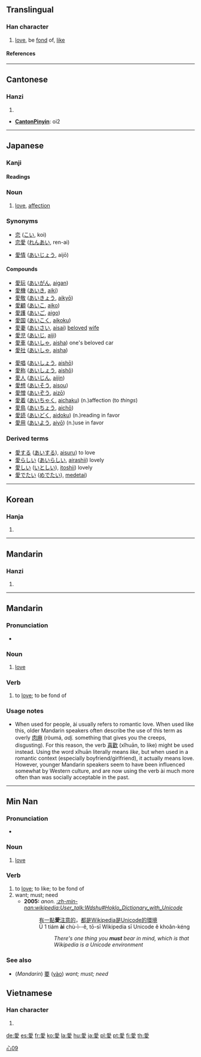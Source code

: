 {{see|爱}}<!-- may be replaced by zh-forms -->

==Translingual==
===Han character===
{{Han char|rn=61|rad=心|as=09|sn=13|four=2024<sub>7</sub>|canj=月月心水 (BBPE)}}
# [[love]], be [[fond]] of, [[like]]
====References====
{{Han ref|kx=0395.130|dkj=10947|dj=0732.020|hdz=42323.010|uh=611B|ud=24859|bh=B752|bd=46930}}

----
==Cantonese==
===Hanzi===
{{yue-hanzi|jyut=|y=ngoi3, oi3}}
# {{defn|Cantonese}}
* '''[[CantonPinyin]]''': oi2

----

== Japanese ==
===Kanji===
{{ja-kanji|grade=|rs=心09}}
====Readings====
{{ja-readings|on=[[あい]] ([[ai]])|kun=[[めでる]] ([[mederu]]), [[おしむ]] ([[oshimu]]), [[いとしい]] ([[itoshii]])}}

===Noun===
{{janoun|あい|ai}}
# [[love]], [[affection]]

===Synonyms===
{{top2}}
* [[恋]] ([[こい]], koi)
* [[恋愛]] ([[れんあい]], ren-ai)
{{mid2}}
* [[愛情]] ([[あいじょう]], aijō)
{{bottom}}
====Compounds====
{{top2}}
*[[愛玩]] ([[あいがん]], [[aigan]]) 
*[[愛機]] ([[あいき]], [[aiki]])
*[[愛敬]] ([[あいきょう]], [[aikyō]])
*[[愛顧]] ([[あいこ]], [[aiko]])
*[[愛護]] ([[あいご]], [[aigo]])
*[[愛国]] ([[あいこく]], [[aikoku]]) 
*[[愛妻]] ([[あいさい]], [[aisai]]) [[beloved]] [[wife]]
*[[愛児]] ([[あいじ]], [[aiji]]) 
*[[愛車]] ([[あいしゃ]], [[aisha]]) one's beloved car
*[[愛社]] ([[あいしゃ]], [[aisha]]) 
{{mid2}}
*[[愛唱]] ([[あいしょう]], [[aishō]])
*[[愛称]] ([[あいしょう]], [[aishō]])
*[[愛人]] ([[あいじん]], [[aijin]])
*[[愛想]] ([[あいそう]], [[aisou]])
*[[愛憎]] ([[あいぞう]], [[aizō]]) 
*[[愛着]] ([[あいちゃく]], [[aichaku]]) (n.)affection (to ''things'')
*[[愛鳥]] ([[あいちょう]], [[aichō]])
*[[愛読]] ([[あいどく]], [[aidoku]]) (n.)reading in favor
*[[愛用]] ([[あいよう]], [[aiyō]]) (n.)use in favor
{{bottom}}

===Derived terms===
*[[愛する]] ([[あいする]]), [[aisuru]]) to love
*[[愛らしい]] ([[あいらしい]], [[airashii]]) lovely
*[[愛しい]] ([[いとしい]]), [[itoshii]]) lovely 
*[[愛でたい]] ([[めでたい]]), [[medetai]]) 
----

==Korean==
===Hanja===
{{ko-hanja|hangeul=애|eumhun=|rv=ae|mr=ae|y=ay}}
# {{defn|Korean}}
----
==Mandarin==
===Hanzi===
{{cmn-hanzi|sim=爱|pin=[[ài]] (ai4)|wg=ai<sup>4</sup>}}
# {{defn|Mandarin}}

----
==Mandarin==
{{zh-forms|{{zh-lookup|爱}}|{{zh-lookup|愛}}}}
===Pronunciation===
*{{IPA|[ ai˥˩ ]}}

===Noun===
{{cmn-noun|t|pin=ài|pint=ai4|tra=愛|sim=爱|rs=心09}}

# [[love]]

===Verb===
{{cmn-verb|t|pin=ài|pint=ai4|tra=愛|sim=爱|rs=心09}}

# to [[love]]; to be fond of

===Usage notes===
*When used for people, ài usually refers to romantic love.  When used like this, older Mandarin speakers often describe the use of this term as overly [[肉麻]] (ròumá, ''adj.'' something that gives you the creeps, disgusting).  For this reason, the verb [[喜歡]] (xǐhuān, to like) might be used instead.  Using the word xǐhuān literally means ''like'', but when used in a romantic context (especially boyfriend/girlfriend), it actually means love.  However, younger Mandarin speakers seem to have been influenced somewhat by Western culture, and are now using the verb ài much more often than was socially acceptable in the past.

[[Category:zh-tw:Beginning Mandarin|心09{{PAGENAME}}]]
----
==Min Nan==
{{zh-forms|{{zh-lookup|爱}}|{{zh-lookup|愛}}}}
===Pronunciation===
*{{IPA|[ ai˨˩ ]}}

===Noun===
{{nan-noun|t|poj=ài|pojt=ai3|tra=愛|sim=爱|rs=心09}}

# [[love]]

===Verb===
{{nan-verb|t|poj=ài|pojt=ai3|tra=愛|sim=爱|rs=心09}}

# to [[love]]; to like; to be fond of
# want; must; need
#* '''2005:''' ''anon.'' ''[[:zh-min-nan:wikipedia:User_talk:Wdshu#Hoklo_Dictionary_with_Unicode]]''
#*: [[有]][[一]][[點]]'''愛'''[[注意]][[的]]，[[都]][[是]]Wikipedia[[是]]Unicode[[的]][[環境]]
#*: Ū 1 tiám '''ài''' chù-ì--ê, tō-sī Wikipedia sī Unicode ê khoân-kéng 
#*:: ''There's one thing you '''must''' bear in mind, which is that Wikipedia is a Unicode environment''

===See also===
*(''Mandarin'') [[要]] ([[yào]]) ''want; must; need''

==Vietnamese==
===Han character===
{{vi-hantu|ái}}
# {{defn|Vietnamese}}


[[de:愛]]
[[es:愛]]
[[fr:愛]]
[[ko:愛]]
[[la:愛]]
[[hu:愛]]
[[ja:愛]]
[[pl:愛]]
[[pt:愛]]
[[fi:愛]]
[[th:愛]]